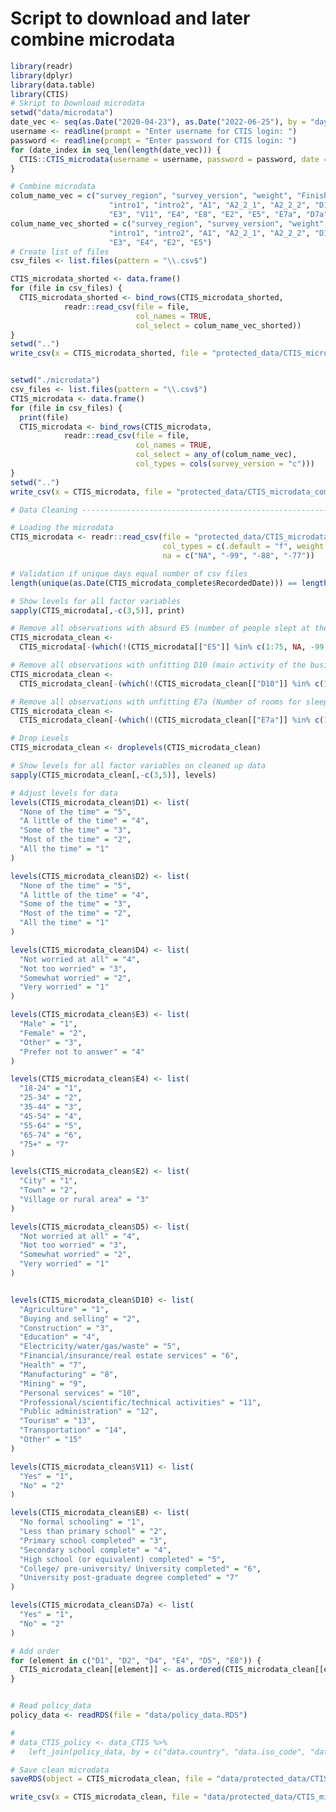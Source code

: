 # Script to download and later combine microdata
```r
library(readr)
library(dplyr)
library(data.table)
library(CTIS)
# Skript to Download microdata
setwd("data/microdata")
date_vec <- seq(as.Date("2020-04-23"), as.Date("2022-06-25"), by = "day") # Second date is end date
username <- readline(prompt = "Enter username for CTIS login: ")
password <- readline(prompt = "Enter password for CTIS login: ")
for (date_index in seq_len(length(date_vec))) {
  CTIS::CTIS_microdata(username = username, password = password, date = as.character(date_vec[date_index]), type = "full")
}

# Combine microdata
colum_name_vec = c("survey_region", "survey_version", "weight", "Finished", "RecordedDate", "module",
                      "intro1", "intro2", "A1", "A2_2_1", "A2_2_2", "D1", "D2", "D4", "D5",
                      "E3", "V11", "E4", "E8", "E2", "E5", "E7a", "D7a", "D10")
colum_name_vec_shorted = c("survey_region", "survey_version", "weight", "Finished", "RecordedDate",
                      "intro1", "intro2", "A1", "A2_2_1", "A2_2_2", "D1", "D2", "D4",
                      "E3", "E4", "E2", "E5")
# Create list of files
csv_files <- list.files(pattern = "\\.csv$")

CTIS_microdata_shorted <- data.frame()
for (file in csv_files) {
  CTIS_microdata_shorted <- bind_rows(CTIS_microdata_shorted, 
            readr::read_csv(file = file, 
                            col_names = TRUE, 
                            col_select = colum_name_vec_shorted))
}
setwd("..")
write_csv(x = CTIS_microdata_shorted, file = "protected_data/CTIS_microdata_shorted.csv")


setwd("./microdata")
csv_files <- list.files(pattern = "\\.csv$")
CTIS_microdata <- data.frame()
for (file in csv_files) {
  print(file)
  CTIS_microdata <- bind_rows(CTIS_microdata,
            readr::read_csv(file = file,
                            col_names = TRUE,
                            col_select = any_of(colum_name_vec),
                            col_types = cols(survey_version = "c")))
}
setwd("..")
write_csv(x = CTIS_microdata, file = "protected_data/CTIS_microdata_complete.csv")

# Data Cleaning -----------------------------------------------------------

# Loading the microdata
CTIS_microdata <- readr::read_csv(file = "protected_data/CTIS_microdata_complete.csv", col_names = TRUE,
                                  col_types = c(.default = "f", weight = "d", RecordedDate = "T"), 
                                  na = c("NA", "-99", "-88", "-77"))

# Validation if unique days equal number of csv files
length(unique(as.Date(CTIS_microdata_complete$RecordedDate))) == length(csv_files)

# Show levels for all factor variables
sapply(CTIS_microdata[,-c(3,5)], print)

# Remove all observations with absurd E5 (number of people slept at the same place) values
CTIS_microdata_clean <- 
  CTIS_microdata[-(which(!(CTIS_microdata[["E5"]] %in% c(1:75, NA, -99, -77)))), ]

# Remove all observations with unfitting D10 (main activity of the business) values
CTIS_microdata_clean <- 
  CTIS_microdata_clean[-(which(!(CTIS_microdata_clean[["D10"]] %in% c(1:15, NA, -99, -77)))), ]

# Remove all observations with unfitting E7a (Number of rooms for sleeping) values
CTIS_microdata_clean <- 
  CTIS_microdata_clean[-(which(!(CTIS_microdata_clean[["E7a"]] %in% c(1:50, NA, -99, -77)))), ]

# Drop Levels
CTIS_microdata_clean <- droplevels(CTIS_microdata_clean)

# Show levels for all factor variables on cleaned up data
sapply(CTIS_microdata_clean[,-c(3,5)], levels)

# Adjust levels for data
levels(CTIS_microdata_clean$D1) <- list(
  "None of the time" = "5",
  "A little of the time" = "4",
  "Some of the time" = "3",
  "Most of the time" = "2",
  "All the time" = "1"
)

levels(CTIS_microdata_clean$D2) <- list(
  "None of the time" = "5",
  "A little of the time" = "4",
  "Some of the time" = "3",
  "Most of the time" = "2",
  "All the time" = "1"
)

levels(CTIS_microdata_clean$D4) <- list(
  "Not worried at all" = "4",
  "Not too worried" = "3",
  "Somewhat worried" = "2",
  "Very worried" = "1"
)

levels(CTIS_microdata_clean$E3) <- list(
  "Male" = "1",
  "Female" = "2",
  "Other" = "3",
  "Prefer not to answer" = "4"
)

levels(CTIS_microdata_clean$E4) <- list(
  "18-24" = "1",
  "25-34" = "2",
  "35-44" = "3",
  "45-54" = "4",
  "55-64" = "5",
  "65-74" = "6",
  "75+" = "7"
)

levels(CTIS_microdata_clean$E2) <- list(
  "City" = "1",
  "Town" = "2",
  "Village or rural area" = "3"
)

levels(CTIS_microdata_clean$D5) <- list(
  "Not worried at all" = "4",
  "Not too worried" = "3",
  "Somewhat worried" = "2",
  "Very worried" = "1"
)


levels(CTIS_microdata_clean$D10) <- list(
  "Agriculture" = "1",
  "Buying and selling" = "2",
  "Construction" = "3",
  "Education" = "4",
  "Electricity/water/gas/waste" = "5",
  "Financial/insurance/real estate services" = "6",
  "Health" = "7",
  "Manufacturing" = "8",
  "Mining" = "9",
  "Personal services" = "10",
  "Professional/scientific/technical activities" = "11",
  "Public administration" = "12",
  "Tourism" = "13",
  "Transportation" = "14",
  "Other" = "15"
)

levels(CTIS_microdata_clean$V11) <- list(
  "Yes" = "1",
  "No" = "2"
)

levels(CTIS_microdata_clean$E8) <- list(
  "No formal schooling" = "1",
  "Less than primary school" = "2",
  "Primary school completed" = "3",
  "Secondary school complete" = "4",
  "High school (or equivalent) completed" = "5",
  "College/ pre-university/ University completed" = "6",
  "University post-graduate degree completed" = "7"
)

levels(CTIS_microdata_clean$D7a) <- list(
  "Yes" = "1",
  "No" = "2"
)

# Add order
for (element in c("D1", "D2", "D4", "E4", "D5", "E8")) {
  CTIS_microdata_clean[[element]] <- as.ordered(CTIS_microdata_clean[[element]])
}


# Read policy_data
policy_data <- readRDS(file = "data/policy_data.RDS")

# 
# data_CTIS_policy <- data_CTIS %>% 
#   left_join(policy_data, by = c("data.country", "data.iso_code", "data.survey_date" = "data.date"))

# Save clean microdata
saveRDS(object = CTIS_microdata_clean, file = "data/protected_data/CTIS_microdata_cleanV3.RDS")

write_csv(x = CTIS_microdata_clean, file = "data/protected_data/CTIS_microdata_cleanV3.csv")
```

